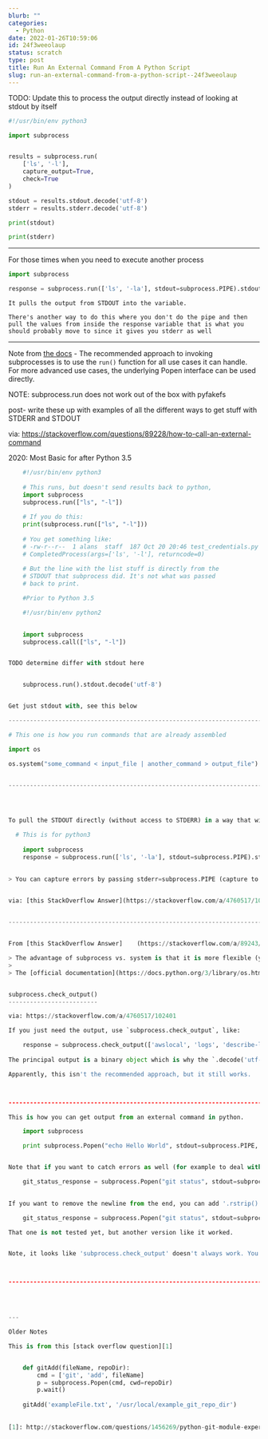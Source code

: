 ```yaml
---
blurb: ""
categories:
  - Python
date: 2022-01-26T10:59:06
id: 24f3weeolaup
status: scratch
type: post
title: Run An External Command From A Python Script
slug: run-an-external-command-from-a-python-script--24f3weeolaup
---
```



TODO: Update this to process the output directly instead of looking at stdout by itself

```python
#!/usr/bin/env python3

import subprocess


results = subprocess.run(
	['ls', '-l'], 
	capture_output=True,
	check=True
)

stdout = results.stdout.decode('utf-8')
stderr = results.stderr.decode('utf-8')

print(stdout)

print(stderr)
```






---

For those times when you need to execute another process 



```python
import subprocess

response = subprocess.run(['ls', '-la'], stdout=subprocess.PIPE).stdout.decode('utf-8')
```
	
	It pulls the output from STDOUT into the variable. 
	
	There's another way to do this where you don't do the pipe and then pull the values from inside the response variable that is what you should probably move to since it gives you stderr as well
	
	
	
	


---


Note from [the docs](https://docs.python.org/3/library/subprocess.html) - The recommended approach to invoking subprocesses is to use the `run()` function for all use cases it can handle. For more advanced use cases, the underlying Popen interface can be used directly.





NOTE: subprocess.run does not work out of the box with pyfakefs


post- write these up with examples of all the different ways to get stuff with STDERR and STDOUT


via: https://stackoverflow.com/questions/89228/how-to-call-an-external-command


2020: Most Basic for after Python 3.5


```python
    #!/usr/bin/env python3
    
    # This runs, but doesn't send results back to python, 
    import subprocess
    subprocess.run(["ls", "-l"])
    
    # If you do this:
    print(subprocess.run(["ls", "-l"]))
    
    # You get something like:
    # -rw-r--r--  1 alans  staff  187 Oct 20 20:46 test_credentials.py
    # CompletedProcess(args=['ls', '-l'], returncode=0)
    
    # But the line with the list stuff is directly from the
    # STDOUT that subprocess did. It's not what was passed 
    # back to print. 
```
    
    
    
```python
    #Prior to Python 3.5

    #!/usr/bin/env python2
    

    import subprocess
    subprocess.call(["ls", "-l"])


TODO determine differ with stdout here


    subprocess.run().stdout.decode('utf-8')


Get just stdout with, see this below

--------------------------------------------------------------------------------

# This one is how you run commands that are already assembled 

import os

os.system("some_command < input_file | another_command > output_file")


--------------------------------------------------------------------------------




To pull the STDOUT directly (without access to STDERR) in a way that will just capture STDOUT , use

  # This is for python3
  
	import subprocess
	response = subprocess.run(['ls', '-la'], stdout=subprocess.PIPE).stdout.decode('utf-8')
	

> You can capture errors by passing stderr=subprocess.PIPE (capture to result.stderr) or stderr=subprocess.STDOUT (capture to result.stdout along with regular output). When security is not a concern, you can also run more complex shell commands by passing shell=True as described in the notes below.


via: [this StackOverflow Answer](https://stackoverflow.com/a/4760517/102401):
	

--------------------------------------------------------------------------------


From [this StackOverflow Answer]	(https://stackoverflow.com/a/89243/102401):

> The advantage of subprocess vs. system is that it is more flexible (you can get the stdout, stderr, the "real" status code, better error handling, etc...).
> 
> The [official documentation](https://docs.python.org/3/library/os.html#os.system) recommends the subprocess module over the alternative os.system()


subprocess.check_output()
-------------------------

via: https://stackoverflow.com/a/4760517/102401

If you just need the output, use `subprocess.check_output`, like:

	response = subprocess.check_output(['awslocal', 'logs', 'describe-log-groups']).decode('utf-8')
	
The principal output is a binary object which is why the `.decode('utf-8')` is there

Apparently, this isn't the recommended approach, but it still works. 



--------------------------------------------------------------------------------

This is how you can get output from an external command in python.

	import subprocess

	print subprocess.Popen("echo Hello World", stdout=subprocess.PIPE, shell=True).stdout.read()


Note that if you want to catch errors as well (for example to deal with git) it looks like you need to do something like:

	git_status_response = subprocess.Popen("git status", stdout=subprocess.PIPE, stderr=subprocess.STDOUT, shell=True).stdout.read()
	

If you want to remove the newline from the end, you can add '.rstrip()'. for example:

	git_status_response = subprocess.Popen("git status", stdout=subprocess.PIPE, stderr=subprocess.STDOUT, shell=True).stdout.read().rstrip()

That one is not tested yet, but another version like it worked.


Note, it looks like 'subprocess.check_output' doesn't always work. You had problems using it inside of Sublime Text.



--------------------------------------------------------------------------------




---

Older Notes

This is from this [stack overflow question][1]


	def gitAdd(fileName, repoDir):
		cmd = ['git', 'add', fileName]
		p = subprocess.Popen(cmd, cwd=repoDir)
		p.wait()
	
	gitAdd('exampleFile.txt', '/usr/local/example_git_repo_dir')
	
	
[1]: http://stackoverflow.com/questions/1456269/python-git-module-experiences

```

